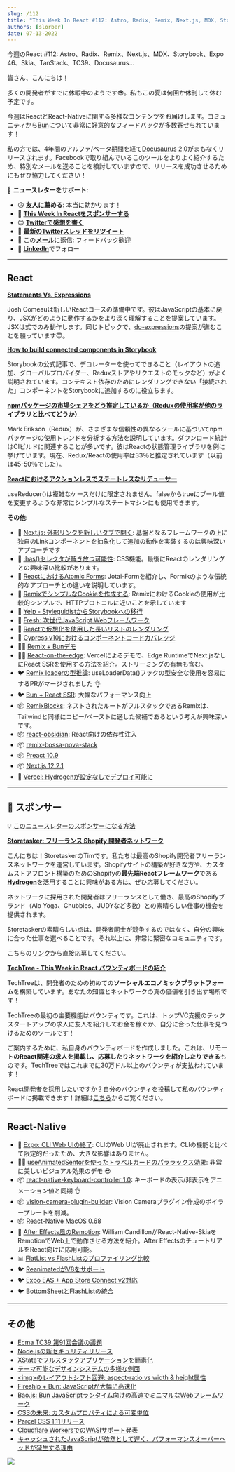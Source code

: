 ```yaml
---
slug: /112
title: "This Week In React #112: Astro, Radix, Remix, Next.js, MDX, Storybook, Expo 46, Skia, TanStack, TC39, Docusaurus..."
authors: [slorber]
date: 07-13-2022
---
```


今週のReact #112: Astro、Radix、Remix、Next.js、MDX、Storybook、Expo 46、Skia、TanStack、TC39、Docusaurus...

<!-- truncate -->

皆さん、こんにちは！

多くの開発者がすでに休暇中のようです😎。私もこの夏は何回か休刊して休む予定です。

今週はReactとReact-Nativeに関する多様なコンテンツをお届けします。コミュニティから[Bun](https://bun.sh/?utm_campaign=This%20Week%20In%20React\&utm_medium=email\&utm_source=Revue%20newsletter)について非常に好意的なフィードバックが多数寄せられています！

私の方では、4年間のアルファ/ベータ期間を経て[Docusaurus](https://github.com/facebook/docusaurus?utm_campaign=This%20Week%20In%20React\&utm_medium=email\&utm_source=Revue%20newsletter) 2.0がまもなくリリースされます。Facebookで取り組んでいるこのツールをよりよく紹介するため、特別なメールを送ることを検討していますので、リリースを成功させるためにもぜひ協力してください！

🙏 **ニュースレターをサポート:**

* 😘 **友人に薦める**: 本当に助かります！
* 💸 [**This Week In Reactをスポンサーする**](https://gist.github.com/slorber/cb732fb5d0a002c4d73236a9baeba7bb?utm_campaign=thisweekinreact\&utm_medium=email\&utm_source=Revue%20newsletter)
* 😍 [**Twitterで感想を書く**](https://twitter.com/sebastienlorber/timelines/1448942785814466561?utm_campaign=thisweekinreact\&utm_medium=email\&utm_source=Revue%20newsletter)
* 🧵 [**最新のTwitterスレッドをリツイート**](https://slo.im/thread?utm_campaign=thisweekinreact\&utm_medium=email\&utm_source=Revue%20newsletter)
* 📨 この[**メール**](mailto\:lorber.sebastien@gmail.com?utm_campaign=thisweekinreact\&utm_medium=email\&utm_source=Revue%20newsletter)に返信: フィードバック歓迎
* 👥 [**LinkedIn**](https://www.linkedin.com/company/this-week-in-react/?utm_campaign=This%20Week%20In%20React\&utm_medium=email\&utm_source=Revue%20newsletter)でフォロー

***

## React

[**Statements Vs. Expressions**](https://www.joshwcomeau.com/javascript/statements-vs-expressions/?utm_campaign=This%20Week%20In%20React\&utm_medium=email\&utm_source=Revue%20newsletter)

Josh Comeauは新しいReactコースの準備中です。彼はJavaScriptの基本に戻り、JSXがどのように動作するかをより深く理解することを提案しています。JSXは式でのみ動作します。同じトピックで、[do-expressions](https://github.com/tc39/proposal-do-expressions?utm_campaign=This%20Week%20In%20React\&utm_medium=email\&utm_source=Revue%20newsletter)の提案が進むことを願っています😇。

[**How to build connected components in Storybook**](https://storybook.js.org/blog/how-to-build-connected-components-in-storybook/?utm_campaign=This%20Week%20In%20React\&utm_medium=email\&utm_source=Revue%20newsletter)

Storybookの公式記事で、デコレーターを使ってできること（レイアウトの追加、グローバルプロバイダー、Reduxストアやリクエストのモックなど）がよく説明されています。コンテキスト依存のためにレンダリングできない「接続された」コンポーネントをStorybookに追加するのに役立ちます。

[**npmパッケージの市場シェアをどう推定しているか（Reduxの使用率が他のライブラリと比べてどうか）**](https://blog.isquaredsoftware.com/2022/07/npm-package-market-share-estimates/?utm_campaign=This%20Week%20In%20React\&utm_medium=email\&utm_source=Revue%20newsletter)

Mark Erikson（Redux）が、さまざまな信頼性の異なるツールに基づいてnpmパッケージの使用トレンドを分析する方法を説明しています。ダウンロード統計はCIビルドに関連することが多いです。彼はReactの状態管理ライブラリを例に挙げています。現在、Redux/Reactの使用率は33％と推定されています（以前は45-50％でした）。

[**Reactにおけるアクションレスでステートレスなリデューサー**](https://julesblom.com/writing/actionless-and-stateless-reducers?utm_campaign=This%20Week%20In%20React\&utm_medium=email\&utm_source=Revue%20newsletter)

useReducer()は複雑なケースだけに限定されません。falseからtrueにブール値を変更するような非常にシンプルなステートマシンにも使用できます。

**その他:**

* 📜 [Next.js: 外部リンクを新しいタブで開く](https://www.seancdavis.com/posts/open-external-nextlink-links-in-a-new-tab/?utm_campaign=This%20Week%20In%20React\&utm_medium=email\&utm_source=Revue%20newsletter): 基盤となるフレームワークの上に独自のLinkコンポーネントを抽象化して追加の動作を実装するのは興味深いアプローチです
* 📜 [:has()セレクタが解き放つ可能性](https://blog.jim-nielsen.com/2022/unlocked-possibilities-of-has-selector/?utm_campaign=This%20Week%20In%20React\&utm_medium=email\&utm_source=Revue%20newsletter): CSS機能。最後にReactのレンダリングとの興味深い比較があります。
* 📜 [ReactにおけるAtomic Forms](https://reaper.is/writing/20220709-atomic-forms?utm_campaign=This%20Week%20In%20React\&utm_medium=email\&utm_source=Revue%20newsletter): Jotai-Formを紹介し、Formikのような伝統的なアプローチとの違いを説明しています。
* 📜 [RemixでシンプルなCookieを作成する](https://jonmeyers.io/blog/create-a-simple-cookie-with-remix?utm_campaign=This%20Week%20In%20React\&utm_medium=email\&utm_source=Revue%20newsletter): RemixにおけるCookieの使用が比較的シンプルで、HTTPプロトコルに近いことを示しています
* 📜 [Yelp - StyleguidistからStorybookへの移行](https://engineeringblog.yelp.com/2022/07/migrating-from-styleguidist-to-storybook.html?utm_campaign=This%20Week%20In%20React\&utm_medium=email\&utm_source=Revue%20newsletter)
* 📜 [Fresh: 次世代JavaScript Webフレームワーク](https://hxrsh.in/blog/fresh?utm_campaign=This%20Week%20In%20React\&utm_medium=email\&utm_source=Revue%20newsletter)
* 📜 [Reactで仮想化を使用した長いリストのレンダリング](https://wanago.io/2022/06/27/long-lists-react-virtualization/?utm_campaign=This%20Week%20In%20React\&utm_medium=email\&utm_source=Revue%20newsletter)
* 📜 [Cypress v10におけるコンポーネントコードカバレッジ](https://glebbahmutov.com/blog/component-code-coverage/?utm_campaign=This%20Week%20In%20React\&utm_medium=email\&utm_source=Revue%20newsletter)
* 🧑‍🎨 [Remix + Bunデモ](https://twitter.com/ebey_jacob/status/1544608334736592896?utm_campaign=This%20Week%20In%20React\&utm_medium=email\&utm_source=Revue%20newsletter)
* 🧑‍🎨 [React-on-the-edge](https://github.com/vercel-labs/react-on-the-edge?utm_campaign=This%20Week%20In%20React\&utm_medium=email\&utm_source=Revue%20newsletter): Vercelによるデモで、Edge RuntimeでNext.jsなしにReact SSRを使用する方法を紹介。ストリーミングの有無も含む。
* 🐦 [Remix loaderの型推論](https://twitter.com/kentcdodds/status/1545048020663750661?utm_campaign=This%20Week%20In%20React\&utm_medium=email\&utm_source=Revue%20newsletter): useLoaderData()フックの型安全な使用を容易にするPRがマージされました 👌
* 🐦 [Bun + React SSR](https://twitter.com/jarredsumner/status/1544580094328418304?utm_campaign=This%20Week%20In%20React\&utm_medium=email\&utm_source=Revue%20newsletter): 大幅なパフォーマンス向上
* 📦 [RemixBlocks](https://javascript.plainenglish.io/remixblocks-ready-to-use-remix-tailwind-css-routes-and-ui-blocks-470a6db70915?utm_campaign=This%20Week%20In%20React\&utm_medium=email\&utm_source=Revue%20newsletter): ネストされたルートがフルスタックであるRemixは、Tailwindと同様にコピー/ペーストに適した候補であるという考えが興味深いです。
* 📦 [react-obsidian](https://github.com/wix-incubator/react-obsidian?utm_campaign=This%20Week%20In%20React\&utm_medium=email\&utm_source=Revue%20newsletter): React向けの依存性注入
* 📦 [remix-bossa-nova-stack](https://github.com/clerkinc/remix-bossa-nova-stack?utm_campaign=This%20Week%20In%20React\&utm_medium=email\&utm_source=Revue%20newsletter)
* 📦 [Preact 10.9](https://github.com/preactjs/preact/releases/tag/10.9.0?utm_campaign=This%20Week%20In%20React\&utm_medium=email\&utm_source=Revue%20newsletter)
* 📦 [Next.js 12.2.1](https://github.com/vercel/next.js/releases/tag/v12.2.1?utm_campaign=This%20Week%20In%20React\&utm_medium=email\&utm_source=Revue%20newsletter)
* 📣 [Vercel: Hydrogenが設定なしでデプロイ可能に](https://vercel.com/changelog/hydrogen-projects-can-now-be-deployed-with-zero-configuration?utm_campaign=This%20Week%20In%20React\&utm_medium=email\&utm_source=Revue%20newsletter)

***

## 💸 スポンサー

💡 [このニュースレターのスポンサーになる方法](https://thisweekinreact.com/sponsor)

[**Storetasker: フリーランス Shopify 開発者ネットワーク**](https://www.storetasker.com/become-an-expert?utm_campaign=thisweekinreact\&utm_medium=thisweekinreact\&utm_source=thisweekinreact)

こんにちは！StoretaskerのTimです。私たちは最高のShopify開発者フリーランスネットワークを運営しています。Shopifyサイトの構築が好きな方や、カスタムストアフロント構築のためのShopifyの**最先端Reactフレームワーク**である[**Hydrogen**](https://hydrogen.shopify.dev/?utm_campaign=This%20Week%20In%20React\&utm_medium=email\&utm_source=Revue%20newsletter)を活用することに興味がある方は、ぜひ応募してください。

ネットワークに採用された開発者はフリーランスとして働き、最高のShopifyブランド（Alo Yoga、Chubbies、JUDYなど多数）との素晴らしい仕事の機会を提供されます。

Storetaskerの素晴らしい点は、開発者同士が競争するのではなく、自分の興味に合った仕事を選べることです。それ以上に、非常に緊密なコミュニティです。

こちらの[リンク](https://www.storetasker.com/become-an-expert?utm_campaign=thisweekinreact\&utm_medium=thisweekinreact\&utm_source=thisweekinreact)から直接応募してください。

[**TechTree - This Week in React バウンティボードの紹介**](https://techtree.dev/t/sHBrozirH3xSY8jP3M7gGv?utm_campaign=This%20Week%20In%20React\&utm_medium=email\&utm_source=Revue%20newsletter)

TechTreeは、開発者のための初めての**ソーシャルエコノミックプラットフォーム**を構築しています。あなたの知識とネットワークの真の価値を引き出す場所です！

TechTreeの最初の主要機能はバウンティです。これは、トップVC支援のテックスタートアップの求人に友人を紹介してお金を稼ぐか、自分に合った仕事を見つけるためのツールです！

ご案内するために、私自身のバウンティボードを作成しました。これは、**リモートのReact関連の求人を掲載し、応募したりネットワークを紹介したりできる**ものです。TechTreeではこれまでに30万ドル以上のバウンティが支払われています！

React開発者を採用したいですか？自分のバウンティを投稿して私のバウンティボードに掲載できます！詳細は[こちら](https://www.notion.so/techtreedev/Share-your-jobs-on-my-Bounty-board-c51d2d97d9f3421bab103c42097907ae?utm_campaign=This%20Week%20In%20React\&utm_medium=email\&utm_source=Revue%20newsletter)からご覧ください。

***

## React-Native

* 📜 [Expo: CLI Web UIの終了](https://blog.expo.dev/sunsetting-the-web-ui-for-expo-cli-ab12936d2206?utm_campaign=This%20Week%20In%20React\&utm_medium=email\&utm_source=Revue%20newsletter): CLIのWeb UIが廃止されます。CLIの機能と比べて限定的だったため、大きな影響はありません。
* 🧑‍🎨 [useAnimatedSentorを使ったトラベルカードのパララックス効果](https://twitter.com/lima_lucas3/status/1545956814650499072?utm_campaign=This%20Week%20In%20React\&utm_medium=email\&utm_source=Revue%20newsletter): 非常に美しいビジュアル効果のデモ 😎
* 📦 [react-native-keyboard-controller 1.0](https://github.com/kirillzyusko/react-native-keyboard-controller?utm_campaign=This%20Week%20In%20React\&utm_medium=email\&utm_source=Revue%20newsletter): キーボードの表示/非表示をアニメーション値と同期 👌
* 📦 [vision-camera-plugin-builder](https://twitter.com/mrousavy/status/1544982270997852160?utm_campaign=This%20Week%20In%20React\&utm_medium=email\&utm_source=Revue%20newsletter): Vision Cameraプラグイン作成のボイラープレートを削減。
* 📦 [React-Native MacOS 0.68](https://twitter.com/ReactNativeMSFT/status/1545289039187611650?utm_campaign=This%20Week%20In%20React\&utm_medium=email\&utm_source=Revue%20newsletter)
* 🎥 [After Effects風のRemotion](https://www.youtube.com/watch?utm_campaign=This%20Week%20In%20React\&utm_medium=email\&utm_source=Revue%20newsletter\&v=-7MOoWN2_nk): William CandillonがReact-Native-SkiaをRemotionでWeb上で動作させる方法を紹介。After EffectsのチュートリアルをReact向けに応用可能。
* 📊 [FlatList vs FlashListのプロファイリング比較](https://twitter.com/almouro/status/1544669919479996416?utm_campaign=This%20Week%20In%20React\&utm_medium=email\&utm_source=Revue%20newsletter)
* 🐦 [ReanimatedがV8をサポート](https://twitter.com/swmansion/status/1546872761045229568?utm_campaign=This%20Week%20In%20React\&utm_medium=email\&utm_source=Revue%20newsletter)
* 🐦 [Expo EAS + App Store Connect v2対応](https://twitter.com/Baconbrix/status/1546760343405330434?utm_campaign=This%20Week%20In%20React\&utm_medium=email\&utm_source=Revue%20newsletter)
* 🐦 [BottomSheetとFlashListの統合](https://twitter.com/gorhom/status/1546256656639614977?utm_campaign=This%20Week%20In%20React\&utm_medium=email\&utm_source=Revue%20newsletter)

***

## その他

* [Ecma TC39 第91回会議の議題](https://github.com/tc39/agendas/blob/main/2022/07.md?utm_campaign=This%20Week%20In%20React\&utm_medium=email\&utm_source=Revue%20newsletter)
* [Node.jsの新セキュリティリリース](https://nodejs.org/en/blog/vulnerability/july-2022-security-releases/?utm_campaign=This%20Week%20In%20React\&utm_medium=email\&utm_source=Revue%20newsletter)
* [XStateでフルスタックアプリケーションを簡素化](https://blog.theodo.com/2022/07/simplify-your-applications-with-xstate/?utm_campaign=This%20Week%20In%20React\&utm_medium=email\&utm_source=Revue%20newsletter)
* [テーマ可能なデザインシステムの多様な側面](https://bradfrost.com/blog/post/the-many-faces-of-themeable-design-systems/?utm_campaign=This%20Week%20In%20React\&utm_medium=email\&utm_source=Revue%20newsletter)
* [&lt;img&gt;のレイアウトシフト回避: aspect-ratio vs width & height属性](https://jakearchibald.com/2022/img-aspect-ratio/?utm_campaign=This%20Week%20In%20React\&utm_medium=email\&utm_source=Revue%20newsletter)
* [Fireship + Bun: JavaScriptが大幅に高速化](https://www.youtube.com/watch?utm_campaign=This%20Week%20In%20React\&utm_medium=email\&utm_source=Revue%20newsletter\&v=FMhScnY0dME)
* [Bao.js: Bun JavaScriptランタイム向けの高速でミニマルなWebフレームワーク](https://github.com/mattreid1/baojs?utm_campaign=This%20Week%20In%20React\&utm_medium=email\&utm_source=Revue%20newsletter)
* [CSSの未来: カスタムプロパティによる可変単位](https://www.bram.us/2022/07/08/the-future-of-css-variable-units-powered-by-custom-properties/?utm_campaign=This%20Week%20In%20React\&utm_medium=email\&utm_source=Revue%20newsletter)
* [Parcel CSS 1.11リリース](https://twitter.com/devongovett/status/1545142100483719168?utm_campaign=This%20Week%20In%20React\&utm_medium=email\&utm_source=Revue%20newsletter)
* [Cloudflare WorkersでのWASIサポート発表](https://blog.cloudflare.com/announcing-wasi-on-workers/?utm_campaign=This%20Week%20In%20React\&utm_medium=email\&utm_source=Revue%20newsletter)
* [キャッシュされたJavaScriptが依然として遅く、パフォーマンスオーバーヘッドが発生する理由](https://www.webperf.tips/tip/cached-js-misconceptions/?utm_campaign=This%20Week%20In%20React\&utm_medium=email\&utm_source=Revue%20newsletter)

![](https://user-images.githubusercontent.com/749374/178690238-2de46b69-5b32-4037-97d1-5a1c7bd23f97.png)